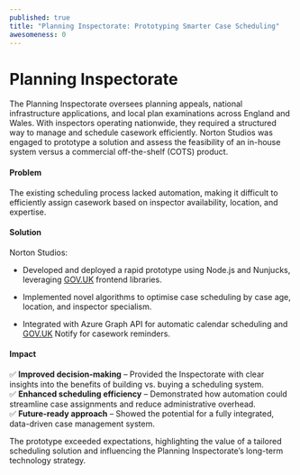 ```yaml
---
published: true
title: "Planning Inspectorate: Prototyping Smarter Case Scheduling"
awesomeness: 0
---
```

# Planning Inspectorate

The Planning Inspectorate oversees planning appeals, national infrastructure applications, and local plan examinations across England and Wales. With inspectors operating nationwide, they required a structured way to manage and schedule casework efficiently. Norton Studios was engaged to prototype a solution and assess the feasibility of an in-house system versus a commercial off-the-shelf (COTS) product.

#### **Problem**

The existing scheduling process lacked automation, making it difficult to efficiently assign casework based on inspector availability, location, and expertise.

#### **Solution**

Norton Studios:

*   Developed and deployed a rapid prototype using Node.js and Nunjucks, leveraging [GOV.UK](http://GOV.UK) frontend libraries.
    
*   Implemented novel algorithms to optimise case scheduling by case age, location, and inspector specialism.
    
*   Integrated with Azure Graph API for automatic calendar scheduling and [GOV.UK](http://GOV.UK) Notify for casework reminders.
    

#### **Impact**

✅ **Improved decision-making** – Provided the Inspectorate with clear insights into the benefits of building vs. buying a scheduling system.  
✅ **Enhanced scheduling efficiency** – Demonstrated how automation could streamline case assignments and reduce administrative overhead.  
✅ **Future-ready approach** – Showed the potential for a fully integrated, data-driven case management system.

The prototype exceeded expectations, highlighting the value of a tailored scheduling solution and influencing the Planning Inspectorate’s long-term technology strategy.